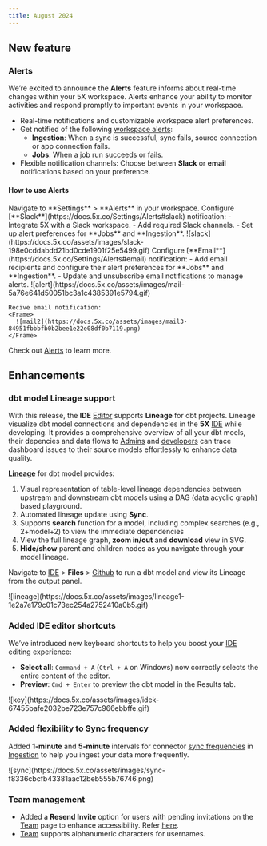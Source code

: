 ```yaml
---
title: August 2024
---
```


## New feature

### Alerts

We’re excited to announce the **Alerts** feature informs about real-time changes within your 5X workspace. Alerts enhance your ability to monitor activities and respond promptly to important events in your workspace.

- Real-time notifications and customizable workspace alert preferences.
- Get notified of the following [workspace alerts](https://docs.5x.co/Settings/Alerts#workspace-alerts):
	- **Ingestion**: When a sync is successful, sync fails, source connection or app connection fails.
	- **Jobs**: When a job run succeeds or fails.
- Flexible notification channels: Choose between **Slack** or **email** notifications based on your preference.

#### How to use Alerts
<Steps>
  <Step>
    Navigate to **Settings** > **Alerts** in your workspace.
  </Step>
  <Step>
    Configure [**Slack**](https://docs.5x.co/Settings/Alerts#slack) notification:
    - Integrate 5X with a Slack workspace.
    - Add required Slack channels.
    - Set up alert preferences for **Jobs** and **Ingestion**.
    <Frame>
      ![slack](https://docs.5x.co/assets/images/slack-198e0cddabdd21bd0cde1901f25e5499.gif)
    </Frame>
  </Step>
  <Step>
    Configure [**Email**](https://docs.5x.co/Settings/Alerts#email) notification:
      - Add email recipients and configure their alert preferences for **Jobs** and **Ingestion**.
      - Update and unsubscribe email notifications to manage alerts.
      <Frame>
        ![alert](https://docs.5x.co/assets/images/mail-5a76e641d50051bc3a1c4385391e5794.gif)
      </Frame>

    Recive email notification:
    <Frame>
      ![mail2](https://docs.5x.co/assets/images/mail3-84951fbbbfb0b2bee1e22e08df0b7119.png)
    </Frame>
  </Step>
</Steps>

Check out [Alerts](https://docs.5x.co/Settings/Alerts) to learn more.

## Enhancements

### dbt model Lineage support[​](https://docs.5x.co/release_update/August24#dbt-model-lineage-support "Direct link to dbt model Lineage support")

With this release, the **IDE** [Editor](https://docs.5x.co/IDE/ide-about#editor) supports **Lineage** for dbt projects. Lineage visualize dbt model connections and dependencies in the **5X** [IDE](https://docs.5x.co/Overview/features#ide) while developing. It provides a comprehensive overview of all your dbt moels, their depencies and data flows to
[Admins](https://docs.5x.co/Team/RBAC.md#admin) and [developers](https://docs.5x.co/Team/RBAC.md#developer) can trace dashboard issues to their source models effortlessly to enhance data quality.

[**Lineage**](https://docs.5x.co/IDE/dbt/console-output.md#lineage) for dbt model provides:

1. Visual representation of table-level lineage dependencies between upstream and downstream dbt models using a DAG (data acyclic graph) based playground.
2. Automated lineage update using **Sync**.
3. Supports **search** function for a model, including complex searches (e.g., 2+model+2) to view the immediate dependencies
4. View the full lineage graph, **zoom in/out** and **download** view in SVG.
5. **Hide/show** parent and children nodes as you navigate through your model lineage.

Navigate to [IDE](https://docs.5x.co/IDE/ide-about) > **Files** > [Github](https://docs.5x.co/IDE/dbt/Files%20%3E%20Github/github.md) to run a dbt model and view its Lineage from the output panel.

<Frame>
  ![lineage](https://docs.5x.co/assets/images/lineage1-1e2a7e179c01c73ec254a2752410a0b5.gif)
</Frame>

### Added IDE editor shortcuts

We’ve introduced new keyboard shortcuts to help you boost your [IDE](https://docs.5x.co/IDE/ide-about) editing experience:

- **Select all**: `Command + A` (`Ctrl + A` on Windows) now correctly selects the entire content of the editor.
- **Preview**: `Cmd + Enter` to preview the dbt model in the Results tab.

<Frame>
  ![key](https://docs.5x.co/assets/images/idek-67455bafe2032be723e757c966ebbffe.gif)
</Frame>

### Added flexibility to Sync frequency

Added **1-minute** and **5-minute** intervals for connector [sync frequencies](https://docs.5x.co/Ingestion/using-ingestion#update-sync-frequncy) in [Ingestion](https://docs.5x.co/Ingestion/using-ingestion#using-ingestion) to help you ingest your data more frequently.

<Frame>
  ![sync](https://docs.5x.co/assets/images/sync-f8336cbcfb43381aac12beb555b76746.png)
</Frame>

### Team management

- Added a **Resend Invite** option for users with pending invitations on the [Team](https://docs.5x.co/Team/team.md#using-team) page to enhance accessibility. Refer [here](https://docs.5x.co/Team/dashboard.md#resend-user-invitation).
- [Team](https://docs.5x.co/Team/team.md#using-team) supports alphanumeric characters for usernames.
